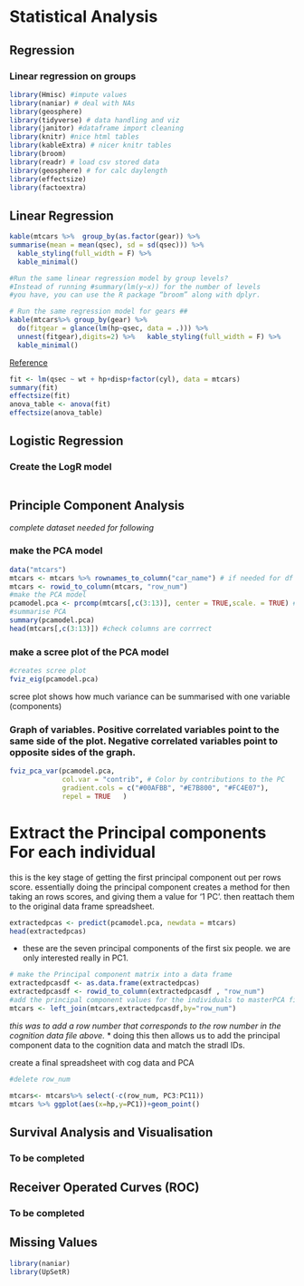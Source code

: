 # Statistical Analysis
##  Regression
### Linear regression on  groups

```r
library(Hmisc) #impute values
library(naniar) # deal with NAs
library(geosphere)
library(tidyverse) # data handling and viz
library(janitor) #dataframe import cleaning
library(knitr) #nice html tables
library(kableExtra) # nicer knitr tables
library(broom)
library(readr) # load csv stored data
library(geosphere) # for calc daylength
library(effectsize)
library(factoextra)
```

## Linear Regression
```r
kable(mtcars %>%  group_by(as.factor(gear)) %>%
summarise(mean = mean(qsec), sd = sd(qsec))) %>%
  kable_styling(full_width = F) %>%
  kable_minimal()

#Run the same linear regression model by group levels? 
#Instead of running #summary(lm(y~x)) for the number of levels 
#you have, you can use the R package “broom” along with dplyr.

# Run the same regression model for gears ##
kable(mtcars%>% group_by(gear) %>%
  do(fitgear = glance(lm(hp~qsec, data = .))) %>% 
  unnest(fitgear),digits=2) %>%   kable_styling(full_width = F) %>% 
  kable_minimal()
```
[Reference](https://stackoverflow.com/questions/22713325/fitting-several-regression-models-with-dplyr)

```r
fit <- lm(qsec ~ wt + hp+disp+factor(cyl), data = mtcars)
summary(fit)
effectsize(fit)
anova_table <- anova(fit)
effectsize(anova_table)


```



## Logistic Regression
### Create the LogR model
```r

```

## Principle Component Analysis



*complete dataset needed for following* 

### make the PCA model
```r
data("mtcars")
mtcars <- mtcars %>% rownames_to_column("car_name") # if needed for df
mtcars <- rowid_to_column(mtcars, "row_num")
#make the PCA model
pcamodel.pca <- prcomp(mtcars[,c(3:13)], center = TRUE,scale. = TRUE) # I prefer naming columns, but hard with PCA
#summarise PCA
summary(pcamodel.pca)
head(mtcars[,c(3:13)]) #check columns are corrrect
```

### make a scree plot of the PCA model
```r
#creates scree plot
fviz_eig(pcamodel.pca)
```
scree plot shows how much  variance can be summarised with one variable (components)

### Graph of variables. Positive correlated variables point to the same side of the plot. Negative correlated variables point to opposite sides of the graph.

```r
fviz_pca_var(pcamodel.pca,
             col.var = "contrib", # Color by contributions to the PC
             gradient.cols = c("#00AFBB", "#E7B800", "#FC4E07"),
             repel = TRUE   )
```
# Extract the Principal components For each individual

 this is the key stage of getting the first principal component out  per rows score.  essentially doing the principal component creates a method for then taking an rows scores,  and giving them a value for '1 PC'.   then reattach them to the original data frame spreadsheet.
```r
extractedpcas <- predict(pcamodel.pca, newdata = mtcars)
head(extractedpcas)
```

*  these are the  seven principal components of the first six people.  we are only interested really in PC1. 
```r
# make the Principal component matrix into a data frame 
extractedpcasdf <- as.data.frame(extractedpcas)
extractedpcasdf <- rowid_to_column(extractedpcasdf , "row_num")
#add the principal component values for the individuals to masterPCA file
mtcars <- left_join(mtcars,extractedpcasdf,by="row_num")
```
*this was to add a row number that corresponds to the row number in the cognition data file above.*
* doing this then allows us to add the principal component data to the cognition data and match the stradl IDs.

create a final spreadsheet with cog data and PCA
```r
#delete row_num

mtcars<- mtcars%>% select(-c(row_num, PC3:PC11))
mtcars %>% ggplot(aes(x=hp,y=PC1))+geom_point()

```




## Survival Analysis and Visualisation
### To be completed

## Receiver Operated Curves (ROC)
### To be completed

## Missing Values 
```r
library(naniar)
library(UpSetR)
```

